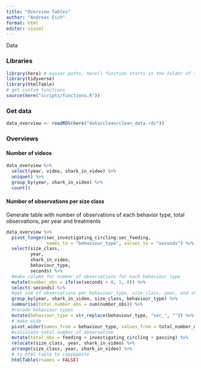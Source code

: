 ```yaml
---
title: "Overview Tables"
author: "Andreas Eich"
format: html
editor: visual
---
```


Data

### Libraries

```r
library(here) # easier paths, here() function starts in the folder of the RStudio project
library(tidyverse)
library(htmlTable)
# get custom functions
source(here("scripts/functions.R"))
```

### Get data

```r
data_overview <- readRDS(here("data/clean/clean_data.rds"))
```

### Overviews

#### Number of videos

```r
data_overview %>% 
  select(year, video, shark_in_video) %>% 
  unique() %>% 
  group_by(year, shark_in_video) %>% 
  count()
```

#### Number of observations per size class

Generate table with number of observations of each behavior type, total observations, per year and treatments

```r
data_overview %>% 
  pivot_longer(sec_investigating_circling:sec_feeding, 
               names_to = "behaviour_type", values_to = "seconds") %>% 
  select(size_class, 
         year, 
         shark_in_video, 
         behaviour_type,
         seconds) %>% 
  #make column for number of observations for each behaviour type
  mutate(number_obs = ifelse(seconds > 0, 1, 0)) %>% 
  select(-seconds) %>% 
  #get sum of observations per behaviour_type, size_class, year, and shark_in_video,
  group_by(year, shark_in_video, size_class, behaviour_type) %>% 
  summarise(total_number_obs = sum(number_obs)) %>% 
  #recode behaviour types
  mutate(behaviour_type = str_replace(behaviour_type, "sec_", "")) %>% 
  # make wide
  pivot_wider(names_from = behaviour_type, values_from = total_number_obs) %>% 
  #calculate total number of observation
  mutate(total_obs = feeding + investigating_circling + passing) %>% 
  relocate(size_class, year, shark_in_video) %>% 
  arrange(size_class, year, shark_in_video) %>% 
  # to html table to copy&paste
  htmlTable(rnames = FALSE)


  
```
